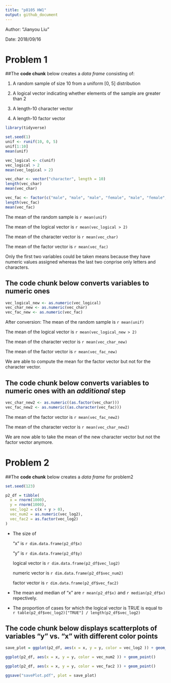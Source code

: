 ```yaml
---
title: "p8105 HW1"
output: github_document
---
```

Author: "Jianyou Liu"

Date: 2018/09/16

# Problem 1

##The **code chunk** below creates a *data frame* consisting of:

1. A random sample of size 10 from a uniform [0, 5] distribution

2. A logical vector indicating whether elements of the sample are greater than 2

3. A length-10 character vector

4. A length-10 factor vector

```r
library(tidyverse)

set.seed(1)
unif <- runif(10, 0, 5)
unif[1:10]
mean(unif)

vec_logical <- c(unif)
vec_logical > 2
mean(vec_logical > 2)

vec_char <- vector("character", length = 10)
length(vec_char)
mean(vec_char)

vec_fac <- factor(c("male", "male", "male", "female", "male", "female", "male", "female", "male", "female"))
length(vec_fac)
mean(vec_fac)

```

The mean of the random sample is `r mean(unif)`

The mean of the logical vector is `r mean(vec_logical > 2)`

The mean of the character vector is `r mean(vec_char)`

The mean of the factor vector is `r mean(vec_fac)`

Only the first two variables could be taken means because they have numeric values assigned whereas the last two conprise only letters and characters.

## The **code chunk** below converts variables to numeric ones

```r
vec_logical_new <- as.numeric(vec_logical)
vec_char_new <- as.numeric(vec_char)
vec_fac_new <- as.numeric(vec_fac)
```
After conversion:
The mean of the random sample is `r mean(unif)`

The mean of the logical vector is `r mean(vec_logical_new > 2)`

The mean of the character vector is
`r mean(vec_char_new)`

The mean of the factor vector is `r mean(vec_fac_new)`

We are able to compute the mean for the factor vector but not for the character vector.

## The **code chunk** below converts variables to numeric ones with an *additional* step

```r
vec_char_new2 <- as.numeric((as.factor(vec_char)))
vec_fac_new2 <- as.numeric((as.character(vec_fac)))
```
The mean of the factor vector is `r mean(vec_fac_new2)`

The mean of the character vector is
`r mean(vec_char_new2)`

We are now able to take the mean of the new character vector but not the factor vector anymore.


# Problem 2

##The **code chunk** below creates a *data frame* for problem2

```r
set.seed(123)

p2_df = tibble(
  x = rnorm(1000),
  y = rnorm(1000),
  vec_log2 = c(x + y > 0),
  vec_num2 = as.numeric(vec_log2),
  vec_fac2 = as.factor(vec_log2)
)

```
* The size of
  
  "x" is `r dim.data.frame(p2_df$x)`
  
  "y" is `r dim.data.frame(p2_df$y)`
  
  logical vector is `r dim.data.frame(p2_df$vec_log2)`
  
  numeric vector is `r dim.data.frame(p2_df$vec_num2)`
  
  factor vector is `r dim.data.frame(p2_df$vec_fac2)`

* The mean and median of "x" are `r mean(p2_df$x)` and `r median(p2_df$x)` repectively.

* The proportion of cases for which the logical vector is TRUE is equal to `r table(p2_df$vec_log2)["TRUE"] / length(p2_df$vec_log2)`

## The code chunk below displays scatterplots of variables "y" vs. "x" with different color points

```r
save_plot = ggplot(p2_df, aes(x = x, y = y, color = vec_log2 )) + geom_point()

ggplot(p2_df, aes(x = x, y = y, color = vec_num2 )) + geom_point()

ggplot(p2_df, aes(x = x, y = y, color = vec_fac2 )) + geom_point()

ggsave("savePlot.pdf", plot = save_plot)

```

